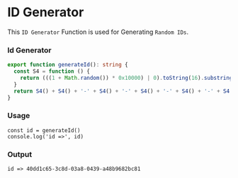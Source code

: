 # ID Generator

This `ID Generator` Function is used for
Generating `Random IDs`.

### Id Generator

```ts filename="idGenerator.ts" copy
export function generateId(): string {
  const S4 = function () {
    return (((1 + Math.random()) * 0x10000) | 0).toString(16).substring(1)
  }
  return S4() + S4() + '-' + S4() + '-' + S4() + '-' + S4() + '-' + S4() + S4() + S4()
}
```

### Usage

```tsx filename="index.tsx" copy
const id = generateId()
console.log('id =>', id)
```

### Output

```
id => 40dd1c65-3c8d-03a8-0439-a48b9682bc81
```
